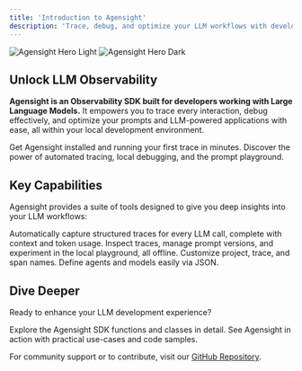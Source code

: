```yaml
---
title: 'Introduction to Agensight'
description: 'Trace, debug, and optimize your LLM workflows with developer-first observability.'
---
```


<img
  className="block dark:hidden"
  src="/images/hero-light.png"
  alt="Agensight Hero Light"
/>
<img
  className="hidden dark:block"
  src="/images/hero-dark.png"
  alt="Agensight Hero Dark"
/>

## Unlock LLM Observability

**Agensight is an Observability SDK built for developers working with Large Language Models.** It empowers you to trace every interaction, debug effectively, and optimize your prompts and LLM-powered applications with ease, all within your local development environment.

<CardGroup cols={2}>
  <Card
    title="Quickstart Guide"
    icon="rocket"
    href="./quickstart"
  >
    Get Agensight installed and running your first trace in minutes.
  </Card>
  <Card
    title="Explore Core Features"
    icon="stars"
    href="./core-concepts/features-overview"
  >
    Discover the power of automated tracing, local debugging, and the prompt playground.
  </Card>
</CardGroup>

## Key Capabilities

Agensight provides a suite of tools designed to give you deep insights into your LLM workflows:

<CardGroup cols={3}>
  <Card
    title="Seamless Tracing"
    icon="diagram-project"
    href="./core-concepts/tracing"
  >
    Automatically capture structured traces for every LLM call, complete with context and token usage.
  </Card>
  <Card
    title="Local-First Debugging"
    icon="terminal"
    href="./core-concepts/local-development"
  >
    Inspect traces, manage prompt versions, and experiment in the local playground, all offline.
  </Card>
  <Card
    title="Flexible Configuration"
    icon="sliders"
    href="./core-concepts/configuration"
  >
    Customize project, trace, and span names. Define agents and models easily via JSON.
  </Card>
</CardGroup>

## Dive Deeper

Ready to enhance your LLM development experience?

<CardGroup cols={2}>
  <Card
    title="API Reference"
    icon="code"
    href="./api-reference/functions/function-overview"
  >
    Explore the Agensight SDK functions and classes in detail.
  </Card>
  <Card
    title="Practical Examples"
    icon="flask-vial"
    href="./examples/basic-usage"
  >
    See Agensight in action with practical use-cases and code samples.
  </Card>
</CardGroup>

For community support or to contribute, visit our [GitHub Repository](https://github.com/PYPE-AI-MAIN/agensight).